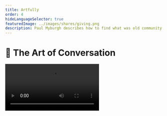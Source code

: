 ```yaml
---
title: Artfully
order: 4
hideLanguageSelector: true
featuredImage: ../images/shares/giving.png
description: Paul Myburgh describes how to find what was old community in future form through horizontal conversation, deep listening and a fundamental approach to relationship.
---
```


# 💬 The Art of Conversation

<Video src="https://www.youtube-nocookie.com/embed/CCYw0QVoB_U" />

This documentary features Paul Myburgh, author of *The Bushmen Winter Has Come*, who spent seven years living with the !Gwi Kalahari Bushmen, exploring ancient conversation and being. 

## How does this fit into Kernel?

There are many important takeaways here for the conversations we will be having in Kernel and beyond. 

<Process>


**"The quality of listening determines the quality of speaking."**

<Box>

"When people are listening, I'm compelled to speak more truth."

</Box>

We should aspire to positive sum, horizontal conversations (9:14 in the video). 


<Box>

**Horizontal conversations:** interactive dialogue among peers. Participants share trust, living within the same context. Conversations continue and can be picked up tomorrow, or next week, or sometime later. Much more meaning is shared.

> "I have a lot of respect for people who think as they speak, and who pause to think and to attach **the meaning that matters**."

**Vertical conversations:** Each person speaks to get their point in — not building upon each other. It becomes a competition because you are thinking of what to say instead of listening. It doesn't allow one to hear, or to speak truthfully. Less meaning is shared.

</Box>

Asking better questions by listening more deeply

<Box>

What kinds of **speech** really carry **value**?

</Box>

</Process>

## Brief

> "We live in a world where it's become the fashion to just drop these cute one-liners at each other and think then that we know things. We ask questions without really wanting the answer - all we're seeking is a quick-fix; a conceptual solution to a curiosity that doesn't really matter because it's just a passing fancy. We don't live in a world where we have conversations about things that really matter! I mean endless explorations of the truth outside of ourselves..."

What is the truth outside yourself? How could you build open tools that encourage people to explore such ideas and connect in truly meaningful ways?

> "We have a thousand alternatives for every fundamental, and we spend much of our lives preoccupied with those alternatives. Our lives therefore tend to be far more **incidentally bound,** rather than **fundamentally related**. In this we express our separation: from the natural world, from the fundamentals, from the cosmos."

This is a profound linguistic play: we all find ourselves caught up in seemingly insignificant tasks which consistenly get in the way of that really profound thing you've been meaning to learn or do. Why is this? How can we move more of our daily existence into that which is not bound and imprisoned in trivialities, but rather fundamentally related to everything around us? Isn't that what a web does?

> "I missed **True Voice**". 

What is True Voice? Have you ever heard it?

> "People listen. There are pauses between speaking which are filled with thinking, and with understanding." 

How comfortable are you with silence? Is this actually not the measure of companionship - how comfortable the silences are?

> "Modern conversation doesn't give space for the words to settle in the listener \[...\] I have a lot of respect for people who think as they speak, and who pause to think and to attach **the meaning that matters**."

### The Thirst For Truth

How can you cultivate the space within yourself required to listen well? What does it really mean to attach conscious meaning to the words you say or write? How is this amplified when those words are executable code?

> "One's speaking must be shaped by the quality of the listener. So, when you're listening to me I am compelled to speak more sense. I am compelled to speak more truth. In a lot of modern conversations, no-one is listening, so no-one cares what they say [...] The quality of listening informs the quality of speaking."

How can we build tools and digital spaces which encourage high-quality listening, rather than just meaningless self-promotion?

> "You go beyond thirst and you understand that there is no such thing as thirst. You either have water, or you do not have water. And in between is nothing." 

What are the fictional longings in your life? How could you get to their opposite to see how hollow fear and longing really are?

### Old Gifts Anew

> "Modern humanity does not learn by being gifted. Our path is different. We're constituted to ask questions. For us, knowing is something that is achieved through effort, out of free will. The task of the modern human being is to clearly and definitively seek and find knowledge. Not cheap, conceptual information, but the knowledge of things themselves. I mean **perceptual knowledge.** Not quick ideas, but the actual knowledge of things. No free gifts, no quick fixes. Hard yards. Every human soul taking every single step."

Can you think back to moments in your life when you "just knew" something? What was the quality and texture of that knowing? How can we cultivate more of that in our lives, and how can we build products which help "every human soul take [even a] single step" closer to their own truths?

> "More and more I see the value of human conversation: the value of what arises between us when we speak in truth with what we have and what we seek. All of us. When I see this human conversation that **must** arise again, there is something more that is asked here. Which is that human beings begin to converse for ourselves, and with ourselves, so that we can - once again - **find what was old community in future form**. And that will only grow out of a conversation about that which we know, and that which we wish to know."

<InfoBlock>

<Box>

**Dialogue**

![David Bohm](/images/mod0-img/david_bohm_and_jiddu_krishnamurti.jpg)

David Bohm was one of the most significant theoretical physicists of the 20th Century. He was also a close friend of Jiddu Krishnamurti.

"With this common coherent consciousness we have a new kind of intelligence capable of thinking together. We have to begin with people who are open enough to start the dialogue."

<Aligner center>
<Button to="https://www.bohmdialogue.org/#bohmdialogue">Participate</Button>
</Aligner>

</Box>

</InfoBlock>